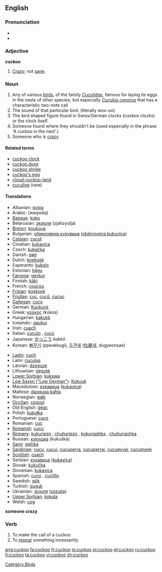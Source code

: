 {{wikipedia}}
==English==

===Pronunciation===
*{{IPA|/'kʊkuː/}}
*{{audio|en-us-cuckoo.ogg|Audio (US)}}

===Adjective===
'''cuckoo'''

# [[crazy|Crazy]]; not [[sane]].

===Noun===
{{en-noun}}

# Any of various [[bird]]s, of the family ''[[Cuculidae]]'', famous for laying its eggs in the nests of other species; but especially ''[[Cuculus canorus]]'' that has a characteristic two-note call
# The sound of that particular bird. (literally <i>woo-oo</i>)
# The bird shaped figure found in Swiss/German clocks (cuckoo clocks) or the clock itself.
# Someone found where they shouldn't be (used especially in the phrase 'A cuckoo in the nest'.)
# Someone who is [[crazy]].

====Related terms====
*[[cuckoo clock]]
*[[cuckoo dove]]
*[[cuckoo shrike]]
*[[cuckoo's egg]]
*[[cloud-cuckoo-land]]
*[[cuculine]] (rare)

====Translations====
{{trans-top|the bird}}
*Albanian: [[qyqja]]
*Arabic: {{ARchar|[[وقواق]]}} (waqwāq)
*[[Basque]]: [[kuku]]
*Belarusian: [[зязюля]] (zjahzyulja)
*[[Breton]]: [[koukoug]]
*Bulgarian: [[обикновена кукувица]] ([[obiknovena kukuvica]])
*[[Catalan]]: [[cucut]]
*Croatian: [[kukavica]]
*Czech: [[kukačka]] {{f}}
*Danish: [[gøg]]
*Dutch: [[koekoek]] {{m}}
*Esperanto: [[kukolo]]
*Estonian: [[kägu]]
*[[Faroese]]: [[geykur]]
*Finnish: [[käki]]
*French: [[coucou]] {{m}}
*[[Frisian]]: [[koekoek]]
*[[Friulian]]: [[cuc]], [[cuců]], [[cucuc]]
*[[Gallegan]]: [[cuco]]
*German: [[Kuckuck]] {{m}}
*Greek: [[κοϋκος]] (kúkos) {{m}}
*Hungarian: [[kakukk]]
*Icelandic: [[gaukur]]
*Irish: [[cuach]]
*Italian: [[cuculo]] {{m}}, [[cucù]] {{m}}
*Japanese: [[かっこう]] ''kakkō''
*Korean: [[뻐꾸기]] (ppeokkugi), [[두견새]] ([[杜鵑]]새, dugyeonsae)
{{trans-mid}}
*[[Ladin]]: [[cuch]]
*Latin: [[cuculus]] {{m}}
*Latvian: [[dzeguze]]
*Lithuanian: [[gegutė]]
*[[Lower Sorbian]]: [[kukawa]]
*[[Low Saxon ("Low German")]]: [[Kukuuk]] {{m}}
*Macedonian: [[кукавица]] ([[kukavica]])
*Maltese: [[daqquqa kaħla]]
*Norwegian: [[gjøk]]
*[[Occitan]]: [[coguol]]
*Old English: [[geac|ġēac]] {{m}}
*Polish: [[kukułka]] {{f}}
*Portuguese: [[cuco]]
*Romanian: [[cuc]]
*[[Romansh]]: [[cucu]]
*[[Romany]]: [[kukuriezo]] {{m}}, [[chuhuriezo]] {{m}}, [[kukuriashka]] {{f}}, [[chuhuriashka]] {{f}}
*Russian: [[кукушка]] (kukuška)
*[[Sami]]: [[giehka]]
*[[Sardinian]]: [[cucu]], [[cucui]], [[cucuperra]], [[cucuperrai]], [[cucuevvai]], [[cucumarei]]
*[[Scottish]]: [[cuach]]
*Serbian: [[кукавица]] ([[kukavica]])
*Slovak: [[kukučka]]
*Slovenian: [[kukavica]]
*Spanish: [[cuco]] {{m}}, [[cuclillo]] {{m}}
*Swedish: [[gök]]
*Turkish: [[guguk]]
*Ukrainian: [[зозуля]] ([[zozulja]])
*[[Upper Sorbian]]: [[kokula]]
*Welsh: [[cog]]
{{trans-bottom}}

'''someone crazy'''

===Verb===
{{en-verb}}

# To make the call of a cuckoo
# To [[repeat]] something incessantly

[[Category:Birds]]

[[ang:cuckoo]]
[[fa:cuckoo]]
[[fr:cuckoo]]
[[io:cuckoo]]
[[pl:cuckoo]]
[[pt:cuckoo]]
[[ru:cuckoo]]
[[fi:cuckoo]]
[[ta:cuckoo]]
[[vi:cuckoo]]
[[zh:cuckoo]]